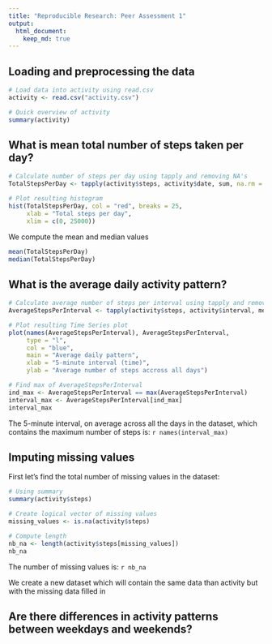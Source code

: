 ```yaml
---
title: "Reproducible Research: Peer Assessment 1"
output: 
  html_document:
    keep_md: true
---
```



## Loading and preprocessing the data
```r
# Load data into activity using read.csv
activity <- read.csv("activity.csv")

# Quick overview of activity
summary(activity)
```


## What is mean total number of steps taken per day?
``` r
# Calculate number of steps per day using tapply and removing NA's
TotalStepsPerDay <- tapply(activity$steps, activity$date, sum, na.rm = TRUE)

# Plot resulting histogram
hist(TotalStepsPerDay, col = "red", breaks = 25,
     xlab = "Total steps per day",
     xlim = c(0, 25000))
```


We compute the mean and median values
``` r
mean(TotalStepsPerDay)
median(TotalStepsPerDay)
```
  
## What is the average daily activity pattern?
  
``` r
# Calculate average number of steps per interval using tapply and removing NA's
AverageStepsPerInterval <- tapply(activity$steps, activity$interval, mean, na.rm = TRUE)

# Plot resulting Time Series plot
plot(names(AverageStepsPerInterval), AverageStepsPerInterval, 
     type = "l", 
     col = "blue", 
     main = "Average daily pattern", 
     xlab = "5-minute interval (time)", 
     ylab = "Average number of steps accross all days")
```

``` r
# Find max of AverageStepsPerInterval
ind_max <- AverageStepsPerInterval == max(AverageStepsPerInterval)
interval_max <- AverageStepsPerInterval[ind_max]
interval_max
```

The 5-minute interval, on average across all the days in the dataset, which contains the maximum number of steps is: `r names(interval_max)`
  
  
## Imputing missing values
First let's find the total number of missing values in the dataset:
``` r
# Using summary
summary(activity$steps)

# Create logical vector of missing values
missing_values <- is.na(activity$steps)

# Compute length
nb_na <- length(activity$steps[missing_values])
nb_na
```
The number of missing values is: `r nb_na`  

We create a new dataset which will contain the same data than activity but with the missing data filled in
   
   

## Are there differences in activity patterns between weekdays and weekends?

``` r

```


